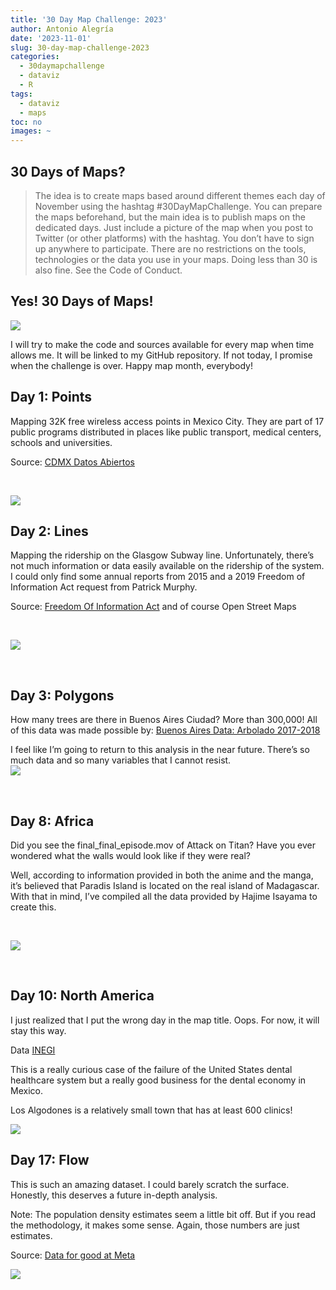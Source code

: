 ```yaml
---
title: '30 Day Map Challenge: 2023'
author: Antonio Alegría
date: '2023-11-01'
slug: 30-day-map-challenge-2023
categories:
  - 30daymapchallenge
  - dataviz
  - R
tags:
  - dataviz
  - maps
toc: no
images: ~
---
```


## 30 Days of Maps?

>The idea is to create maps based around different themes each day of November using the hashtag #30DayMapChallenge. You can prepare the maps beforehand, but the main idea is to publish maps on the dedicated days. Just include a picture of the map when you post to Twitter (or other platforms) with the hashtag. You don't have to sign up anywhere to participate. There are no restrictions on the tools, technologies or the data you use in your maps. Doing less than 30 is also fine. See the Code of Conduct.
<br>

## Yes! 30 Days of Maps!

![](figures/30dmc-2023.png)
<br>

I will try to make the code and sources available for every map when time allows me. It will be linked to my GitHub repository. If not today, I promise when the challenge is over. Happy map month, everybody!



## Day 1: Points

Mapping 32K free wireless access points in Mexico City. They are part of 17 public programs distributed in places like public transport, medical centers, schools and universities. 

Source: [CDMX Datos Abiertos](https://datos.cdmx.gob.mx/dataset/puntos-de-acceso-wifi-en-la-ciudad-de-mexico)

<br>

![](figures/day1-points.png)
<br>

## Day 2: Lines

Mapping the ridership on the Glasgow Subway line. Unfortunately, there's not much information or data easily available on the ridership of the system. I could only find some annual reports from 2015 and a 2019 Freedom of Information Act request from Patrick Murphy.


Source: [Freedom Of Information Act](https://www.whatdotheyknow.com/request/request_for_some_usage_statistic_7#incoming-1291508) and of course Open Street Maps

<br>

![](figures/day2-lines.png)

<br>


## Day 3: Polygons

How many trees are there in Buenos Aires Ciudad? More than 300,000! All of this data was made possible by: [Buenos Aires Data: Arbolado 2017-2018](https://data.buenosaires.gob.ar/dataset/arbolado-publico-lineal/resource/51668e94-12af-401f-aba5-84476f78bb9d)

I feel like I'm going to return to this analysis in the near future. There's so much data and so many variables that I cannot resist.
<br>
![](figures/day3-polygons.png)

<br>

## Day 8: Africa

Did you see the final_final_episode.mov of Attack on Titan? Have you ever wondered what the walls would look like if they were real?

Well, according to information provided in both the anime and the manga, it's believed that Paradis Island is located on the real island of Madagascar. With that in mind, I've compiled all the data provided by Hajime Isayama to create this.

<br>

![](figures/day8-africa.png)

<br>

## Day 10: North America


I just realized that I put the wrong day in the map title. Oops. For now, it will stay this way.

Data [INEGI](https://www.inegi.org.mx/)

This is a really curious case of the failure of the United States dental healthcare system but a really good business for the dental economy in Mexico.

Los Algodones is a relatively small town that has at least 600 clinics!

![](figures/day10-northamerica.png)

## Day 17: Flow

This is such an amazing dataset. I could barely scratch the surface. Honestly, this deserves a future in-depth analysis.

Note: The population density estimates seem a little bit off. But if you read the methodology, it makes some sense. Again, those numbers are just estimates.

Source: [Data for good at Meta](https://facebookincubator.github.io/CommutingZones/docs/intro/)

![](figures/day17-flow.png)